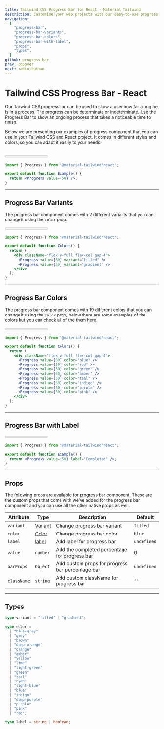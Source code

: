 ```yaml
---
title: Tailwind CSS Progress Bar for React - Material Tailwind
description: Customise your web projects with our easy-to-use progress bar component for Tailwind CSS and React using Material Design guidelines.
navigation:
  [
    "progress-bar",
    "progress-bar-variants",
    "progress-bar-colors",
    "progress-bar-with-label",
    "props",
    "types",
  ]
github: progress-bar
prev: popover
next: radio-button
---
```


# Tailwind CSS Progress Bar - React

Our Tailwind CSS progressbar can be used to show a user how far along he is in a process. The progress can be determinate or indeterminate. Use the Progress Bar to show an ongoing process that takes a noticeable time to finish.

Below we are presenting our examples of progress component that you can use in your Tailwind CSS and React project. It comes in different styles and colors, so you can adapt it easily to your needs.

<br />

<ComponentDemo id="progress-bar">
  <Progress value={50} />
</ComponentDemo>

```jsx
import { Progress } from "@material-tailwind/react";

export default function Example() {
  return <Progress value={50} />;
}
```

---

## Progress Bar Variants

The progress bar component comes with 2 different variants that you can change it using the <Code>color</Code> prop.

<ComponentDemo id="progress-bar-variants">
  <div className="flex w-full flex-col gap-4">
    <Progress value={50} variant="filled" />
    <Progress value={50} variant="gradient" />
  </div>
</ComponentDemo>

```jsx
import { Progress } from "@material-tailwind/react";

export default function Colors() {
  return (
    <div className="flex w-full flex-col gap-4">
      <Progress value={50} variant="filled" />
      <Progress value={50} variant="gradient" />
    </div>
  );
}
```

---

## Progress Bar Colors

The progress bar component comes with 19 different colors that you can change it using the <Code>color</Code> prop, below there are some examples of the colors but you can check all of the them [here.](#props)

<ComponentDemo id="progress-bar-colors">
  <div className="flex w-full flex-col gap-4">
    <Progress value={50} color="blue" />
    <Progress value={50} color="red" />
    <Progress value={50} color="green" />
    <Progress value={50} color="amber" />
    <Progress value={50} color="teal" />
    <Progress value={50} color="indigo" />
    <Progress value={50} color="purple" />
    <Progress value={50} color="pink" />
  </div>
</ComponentDemo>

```jsx
import { Progress } from "@material-tailwind/react";

export default function Colors() {
  return (
    <div className="flex w-full flex-col gap-4">
      <Progress value={50} color="blue" />
      <Progress value={50} color="red" />
      <Progress value={50} color="green" />
      <Progress value={50} color="amber" />
      <Progress value={50} color="teal" />
      <Progress value={50} color="indigo" />
      <Progress value={50} color="purple" />
      <Progress value={50} color="pink" />
    </div>
  );
}
```

---

## Progress Bar with Label

<ComponentDemo id="progress-bar-with-label">
  <Progress value={50} label="Completed" />
</ComponentDemo>

```jsx
import { Progress } from "@material-tailwind/react";

export default function Example() {
  return <Progress value={50} label="Completed" />;
}
```

---

## Props

<span id="props" className="scroll-mt-48" />
The following props are available for progress bar component. These are the custom
props that come with we've added for the progress bar component and you can use all
the other native props as well.

| Attribute   | Type                | Description                                      | Default                |
| ----------- | ------------------- | ------------------------------------------------ | ---------------------- |
| `variant`   | [Variant](#types)   | Change progress bar variant                      | <Code>filled</Code>    |
| `color`     | [Color](#types)     | Change progress bar color                        | <Code>blue</Code>      |
| `label`     | [label](#types)     | Add label for progress bar                       | <Code>undefined</Code> |
| `value`     | <Code>number</Code> | Add the completed percentage for progress bar    | 0                      |
| `barProps`  | <Code>Object</Code> | Add custom props for progress bar percentage bar | <Code>undefined</Code> |
| `className` | <Code>string</Code> | Add custom className for progress bar            | `''`                   |

---

## Types

<span id="types" className="scroll-mt-48" />

```ts
type variant = "filled" | "gradient";
```

```ts
type color =
  | "blue-grey"
  | "grey"
  | "brown"
  | "deep-orange"
  | "orange"
  | "amber"
  | "yellow"
  | "lime"
  | "light-green"
  | "green"
  | "teal"
  | "cyan"
  | "light-blue"
  | "blue"
  | "indigo"
  | "deep-purple"
  | "purple"
  | "pink"
  | "red";
```

```ts
type label = string | boolean;
```
